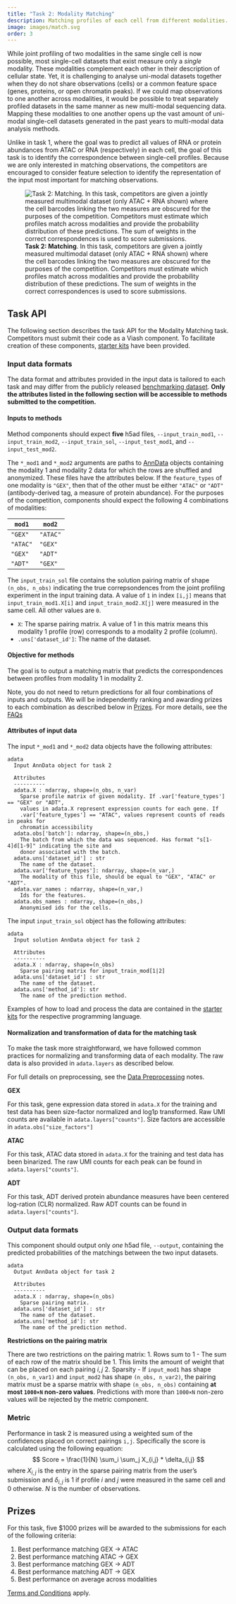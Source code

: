 ```yaml
---
title: "Task 2: Modality Matching"
description: Matching profiles of each cell from different modalities.
image: images/match.svg
order: 3
---
```


While joint profiling of two modalities in the same single cell is now possible, most single-cell datasets that exist measure only a *single* modality. These modalities complement each other in their description of cellular state. Yet, it is challenging to analyse uni-modal datasets together when they do not share observations (cells) or a common feature space (genes, proteins, or open chromatin peaks). If we could map observations to one another across modalities, it would be possible to treat separately profiled datasets in the same manner as new multi-modal sequencing data. Mapping these modalities to one another opens up the vast amount of uni-modal single-cell datasets generated in the past years to multi-modal data analysis methods.

Unlike in task 1, where the goal was to predict all values of RNA or protein abundances from ATAC or RNA (respectively) in each cell, the goal of this task is to identify the correspondence between single-cell profiles. Because we are only interested in matching observations, the competitors are encouraged to consider feature selection to identify the representation of the input most important for matching observations.

![**Task 2: Matching**. In this task, competitors are given a jointly measured multimodal dataset (only ATAC + RNA shown) where the cell barcodes linking the two measures are obscured for the purposes of the competition. Competitors must estimate which profiles match across modalities and provide the probability distribution of these predictions. The sum of weights in the correct correspondences is used to score submissions.](images/match.svg)

## Task API

The following section describes the task API for the Modality Matching task. Competitors must submit their code as a Viash component. To facilitate creation of these components, [starter kits](/competitions/neurips_2021_docs/submission/starter_kit_contents.qmd) have been provided.

### Input data formats

:::{.callout-note}
The data format and attributes provided in the input data is tailored to each task and may differ from the publicly released [benchmarking dataset](/competitions/neurips_2021_docs/data/dataset.qmd). **Only the attributes listed in the following section will be accessible to methods submitted to the competition.**
:::

#### Inputs to methods

Method components should expect **five** h5ad files, `--input_train_mod1`, `--input_train_mod2`, `--input_train_sol`, `--input_test_mod1`, and `--input_test_mod2`.

The `*_mod1` and `*_mod2` arguments are paths to [AnnData](https://anndata.readthedocs.io/en/latest/) objects containing the modality 1 and modality 2 data for which the rows are shuffled and anonymized. These files have the attributes below. If the `feature_types` of one modality is ``"GEX"``, then that of the other must be either ``"ATAC"`` or ``"ADT"`` (antibody-derived tag, a measure of protein abundance). For the purposes of the competition, components should expect the following 4 combinations of modalities:

| `mod1`   | `mod2`   |
|----------|----------|
| `"GEX"`  | `"ATAC"` |
| `"ATAC"` | `"GEX"`  |
| `"GEX"`  | `"ADT"`  |
| `"ADT"`  | `"GEX"`  |

The `input_train_sol` file contains the solution pairing matrix of shape `(n_obs, n_obs)` indicating the true correpsondences from the joint profiling experiment in the input training data. A value of `1` in index `[i,j]` means that `input_train_mod1.X[i]` and `input_train_mod2.X[j]` were measured in the same cell. All other values are `0`.

  * `X`: The sparse pairing matrix. A value of 1 in this matrix means this modality 1 profile (row) corresponds to a modality 2 profile (column).
  * `.uns['dataset_id']`: The name of the dataset.

#### Objective for methods

The goal is to output a matching matrix that predicts the correspondences between profiles from modality 1 in modality 2.

:::{.callout-note}
Note, you do not need to return predictions for all four combinations of inputs and outputs. We will be independently ranking and awarding prizes to each combination as described below in [Prizes](#prizes). For more details, see the [FAQs](/competitions/neurips_2021_docs/submission/faq.qmd#what-if-i-only-want-to-compete-for-one-of-the-prizes-in-a-task)
:::

#### Attributes of input data

The input `*_mod1` and `*_mod2` data objects have the following attributes:


```plaintext
adata
  Input AnnData object for task 2

  Attributes
  ----------
  adata.X : ndarray, shape=(n_obs, n_var)
    Sparse profile matrix of given modality. If .var['feature_types'] == "GEX" or "ADT",
    values in adata.X represent expression counts for each gene. If
    .var['feature_types'] == "ATAC", values represent counts of reads in peaks for
    chromatin accessibility
  adata.obs['batch']: ndarray, shape=(n_obs,)
    The batch from which the data was sequenced. Has format "s[1-4]d[1-9]" indicating the site and
    donor associated with the batch.
  adata.uns['dataset_id'] : str
    The name of the dataset.
  adata.var['feature_types']: ndarray, shape=(n_var,)
    The modality of this file, should be equal to "GEX", "ATAC" or "ADT".
  adata.var_names : ndarray, shape=(n_var,)
    Ids for the features.
  adata.obs_names : ndarray, shape=(n_obs,)
    Anonymised ids for the cells.
```

The input `input_train_sol` object has the following attributes:

```plaintext
adata
  Input solution AnnData object for task 2

  Attributes
  ----------
  adata.X : ndarray, shape=(n_obs)
    Sparse pairing matrix for input_train_mod[1|2]
  adata.uns['dataset_id'] : str
    The name of the dataset.
  adata.uns['method_id']: str
    The name of the prediction method.
```

Examples of how to load and process the data are contained in the [starter kits](/competitions/neurips_2021_docs/submission/starter_kit_contents.qmd) for the respective programming language.

#### Normalization and transformation of data for the matching task

To make the task more straightforward, we have followed common practices for normalizing and transforming data of each modality. The raw data is also provided in `adata.layers` as described below.

For full details on preprocessing, see the [Data Preprocessing](/competitions/neurips_2021_docs/data/dataset.qmd#preprocessing) notes.

**GEX**  

For this task, gene expression data stored in `adata.X` for the training and test data has been size-factor normalized and log1p transformed.  Raw UMI counts are available in `adata.layers["counts"]`. Size factors are accessible in `adata.obs["size_factors"]`

**ATAC**

For this task, ATAC data stored in `adata.X` for the training and test data has been binarized. The raw UMI counts for each peak can be found in `adata.layers["counts"]`.

**ADT**

For this task, ADT derived protein abundance measures have been centered log-ration (CLR) normalized. Raw ADT counts can be found in `adata.layers["counts"]`.


### Output data formats

This component should output only *one* h5ad file, `--output`, containing the predicted probabilities of the matchings between the two input datasets.

```plaintext
adata
  Output AnnData object for task 2

  Attributes
  ----------
  adata.X : ndarray, shape=(n_obs)
    Sparse pairing matrix.
  adata.uns['dataset_id'] : str
    The name of the dataset.
  adata.uns['method_id']: str
    The name of the prediction method.
```

:::{.callout-note}
**Restrictions on the pairing matrix**

There are two restrictions on the pairing matrix:
1. Rows sum to 1 - The sum of each row of the matrix should be 1. This limits the amount of weight that can be placed on each pairing $i,j$
2. Sparsity - If `input_mod1` has shape `(n_obs, n_var1)` and `input_mod2` has shape `(n_obs, n_var2)`, the pairing matrix must be a sparse matrix with shape `(n_obs, n_obs)` containing **at most `1000×N` non-zero values**. Predictions with more than `1000×N` non-zero values will be rejected by the metric component.
:::


### Metric

Performance in task 2 is measured using a weighted sum of the confidences placed on correct pairings `i,j`.
Specifically the score is calculated using the following equation:
$$ Score = \frac{1}{N} \sum_i \sum_j X_{i,j} * \delta_{i,j} $$
where $X_{i,j}$ is the entry in the sparse pairing matrix from the user's submission and $\delta_{i,j}$ is $1$ if profile $i$ and $j$ were measured in the same cell and $0$ otherwise. $N$ is the number of observations.


## Prizes

For this task, five $1000 prizes will be awarded to the submissions for each of the following criteria:

1. Best performance matching GEX → ATAC
2. Best performance matching ATAC → GEX
2. Best performance matching GEX → ADT
2. Best performance matching ADT → GEX
3. Best performance on average across modalities

[Terms and Conditions](/competitions/neurips_2021_docs/submission/terms.qmd) apply.
